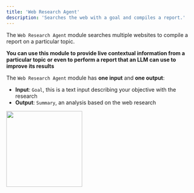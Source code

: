 ```yaml
---
title: 'Web Research Agent'
description: 'Searches the web with a goal and compiles a report.'
---
```


The `Web Research Agent` module searches multiple websites to compile a report on a particular topic.

**You can use this module to provide live contextual information from a particular topic or even to perform a report that an LLM can use to improve its results**

The `Web Research Agent` module has **one input** and **one output**:

- **Input**: `Goal`, this is a text input describing your objective with the research
- **Output**: `Summary`, an analysis based on the web research

<img height="200" src="/WRA.png" />
